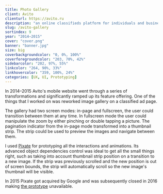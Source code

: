 ```yaml
---
title: Photo Gallery
client: Avito
clienturl: https://avito.ru
description: "an online classifieds platform for individuals and businesses."
slug: /avito-gallery
sortindex: 9
year: "2014–2015"
cover: "cover.png"
banner: "banner.jpg"
size: big
coverbackgroundcolor: "0, 0%, 100%"
coverforegroundcolor: "203, 70%, 42%"
sidebarcolor: "202, 97%, 55%"
linkcolor: "264, 90%, 33%"
linkhovercolor: "359, 100%, 24%"
categories: [UX, UI, Prototyping]
---
```



In 2014–2015 Avito's mobile website went through a series of transformations and significantly ramped up its feature offering. One of the things that I worked on was reworked image gallery on a classified ad page.

The gallery had two screen modes: in-page and fullscreen, the user could transition between them at any time. In fullscreen mode the user could manipulate the zoom by either pinching or double tapping a picture. The pagination indicator from the in-page mode transformed into a thumbnail strip. The strip could be used to preview the images and navigate between them.

<AvitoGallery />

I used [Pixate](https://pixate.com) for prototyping all the interactions and animations. Its advanced object dependencies control was ideal to get all the small things right, such as taking into account thumbnail strip position on a transition to a new image. If the strip was previously scrolled and the new position is out of screen bounds, the strip will automatically scroll so the new image's thumbnail will be visible.

In 2015 Pixate got acquired by Google and was subsequently closed in 2016 making [the prototype](http://pixt.io/pc684d694be44) unavailable.
